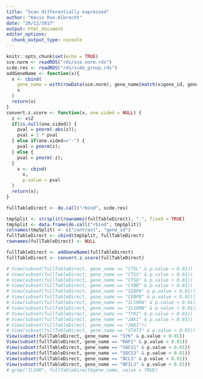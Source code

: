 ```yaml
---
title: "Scan differentially expressed"
author: "Kevin Rue-Albrecht"
date: "28/12/2017"
output: html_document
editor_options: 
  chunk_output_type: console
---
```


```r
knitr::opts_chunk$set(echo = TRUE)
sce.norm <- readRDS("rds/sce.norm.rds")
scde.res <- readRDS("rds/scde_group.rds")
addGeneName <- function(x){
  x <- cbind(
    gene_name = with(rowData(sce.norm), gene_name[match(x$gene_id, gene_id)]),
    x
  )
  return(x)
}
convert.z.score <- function(x, one.sided = NULL) {
  z <- x$Z
  if(is.null(one.sided)) {
    pval = pnorm(-abs(z));
    pval = 2 * pval
  } else if(one.sided=="-") {
    pval = pnorm(z);
  } else {
    pval = pnorm(-z);
  }
    x <- cbind(
      x,
      p.value = pval
  )
  return(x);
}   
```

```r
fullTableDirect <- do.call("rbind", scde.res)
```

```r
tmpSplit <- strsplit(rownames(fullTableDirect), ".", fixed = TRUE)
tmpSplit <- data.frame(do.call("rbind", tmpSplit))
colnames(tmpSplit) <- c("contrast", "gene_id")
fullTableDirect <- cbind(tmpSplit, fullTableDirect)
rownames(fullTableDirect) <- NULL
```

```r
fullTableDirect <- addGeneName(fullTableDirect)
fullTableDirect <- convert.z.score(fullTableDirect)
```

```r
# View(subset(fullTableDirect, gene_name == "CTSL" & p.value < 0.01))
# View(subset(fullTableDirect, gene_name == "CTSS" & p.value < 0.01))
# View(subset(fullTableDirect, gene_name == "CTSD" & p.value < 0.01))
# View(subset(fullTableDirect, gene_name == "CYBB" & p.value < 0.01))
# View(subset(fullTableDirect, gene_name == "CEBPA" & p.value < 0.01))
# View(subset(fullTableDirect, gene_name == "CEBPB" & p.value < 0.01))
# View(subset(fullTableDirect, gene_name == "IL10RA" & p.value < 0.01))
# View(subset(fullTableDirect, gene_name == "IL10RB" & p.value < 0.01))
# View(subset(fullTableDirect, gene_name == "TYK2" & p.value < 0.01))
# View(subset(fullTableDirect, gene_name == "JAK1" & p.value < 0.01))
# View(subset(fullTableDirect, gene_name == "JAK1"))
# View(subset(fullTableDirect, gene_name == "STAT3" & p.value < 0.01))
View(subset(fullTableDirect, gene_name == "SYK" & p.value < 0.01))
View(subset(fullTableDirect, gene_name == "RAF1" & p.value < 0.01))
View(subset(fullTableDirect, gene_name == "SOCS1" & p.value < 0.01))
View(subset(fullTableDirect, gene_name == "SOCS3" & p.value < 0.01))
View(subset(fullTableDirect, gene_name == "BCL3" & p.value < 0.01))
View(subset(fullTableDirect, gene_name == "NFIL3" & p.value < 0.01))
# grep("IL10R", fullTableDirect$gene_name, value = TRUE)
```


